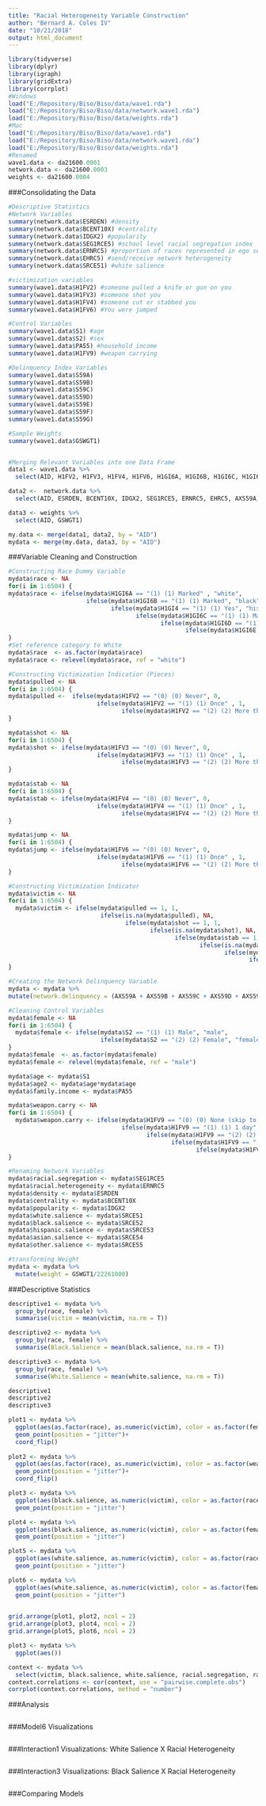 ```yaml
---
title: "Racial Heterogeneity Variable Construction"
author: "Bernard A. Coles IV"
date: "10/21/2018"
output: html_document
---
```


```r
library(tidyverse)
library(dplyr)
library(igraph)
library(gridExtra)
library(corrplot)
#Windows
load("E:/Repository/Biso/Biso/data/wave1.rda")
load("E:/Repository/Biso/Biso/data/network.wave1.rda")
load("E:/Repository/Biso/Biso/data/weights.rda")
#Mac
load("E:/Repository/Biso/Biso/data/wave1.rda")
load("E:/Repository/Biso/Biso/data/network.wave1.rda")
load("E:/Repository/Biso/Biso/data/weights.rda")
#Renamed
wave1.data <- da21600.0001
network.data <- da21600.0003
weights <- da21600.0004
```

###Consolidating the Data
```r
#Descriptive Statistics
#Network Variables
summary(network.data$ESRDEN) #density
summary(network.data$BCENT10X) #centrality
summary(network.data$IDGX2) #popularity
summary(network.data$SEG1RCE5) #school level racial segregation index
summary(network.data$ERNRC5) #proportion of races represented in ego send/receive network 
summary(network.data$EHRC5) #send/receive network heterogeneity
summary(network.data$SRCE51) #white salience

#victimization variables
summary(wave1.data$H1FV2) #someone pulled a knife or gun on you
summary(wave1.data$H1FV3) #someone shot you
summary(wave1.data$H1FV4) #someone cut or stabbed you 
summary(wave1.data$H1FV6) #You were jumped

#Control Variables
summary(wave1.data$S1) #age
summary(wave1.data$S2) #sex
summary(wave1.data$PA55) #household income
summary(wave1.data$H1FV9) #weapon carrying

#Delinquency Index Variables
summary(wave1.data$S59A)
summary(wave1.data$S59B)
summary(wave1.data$S59C)
summary(wave1.data$S59D)
summary(wave1.data$S59E)
summary(wave1.data$S59F)
summary(wave1.data$S59G)

#Sample Weights
summary(wave1.data$GSWGT1)


#Merging Relevant Variables into one Data Frame
data1 <- wave1.data %>%
  select(AID, H1FV2, H1FV3, H1FV4, H1FV6, H1GI6A, H1GI6B, H1GI6C, H1GI6D, H1GI6E, H1GI4, S1, S2, PA55, H1FV9)

data2 <-  network.data %>%
  select(AID, ESRDEN, BCENT10X, IDGX2, SEG1RCE5, ERNRC5, EHRC5, AXS59A, AXS59B, AXS59C, AXS59D, AXS59E, AXS59F, AXS59G, SRCE51, SRCE52, SRCE53, SRCE54, SRCE55)

data3 <- weights %>%
  select(AID, GSWGT1)

my.data <- merge(data1, data2, by = "AID") 
mydata <- merge(my.data, data3, by = "AID")
```

###Variable Cleaning and Construction 
```r
#Constructing Race Dummy Variable 
mydata$race <- NA 
for(i in 1:6504) {
mydata$race <- ifelse(mydata$H1GI6A == "(1) (1) Marked" , "white",
                      ifelse(mydata$H1GI6B == "(1) (1) Marked", "black",
                             ifelse(mydata$H1GI4 == "(1) (1) Yes", "hispanic",
                                    ifelse(mydata$H1GI6C == "(1) (1) Marked", "other",
                                           ifelse(mydata$H1GI6D == "(1) (1) Marked (If Asian/Pacific Islander among R's answer ask Q", "asian",
                                                  ifelse(mydata$H1GI6E == "(1) (1) Marked", "other", "NA"))))))
}
#Set reference category to White
mydata$race  <- as.factor(mydata$race)
mydata$race <- relevel(mydata$race, ref = "white")

#Constructing Victimization Indicatior (Pieces)
mydata$pulled <- NA
for(i in 1:6504) {
mydata$pulled <-  ifelse(mydata$H1FV2 == "(0) (0) Never", 0,
                         ifelse(mydata$H1FV2 == "(1) (1) Once" , 1,
                                ifelse(mydata$H1FV2 == "(2) (2) More than once", 1, NA)))
}

mydata$shot <- NA
for(i in 1:6504) {
mydata$shot <- ifelse(mydata$H1FV3 == "(0) (0) Never", 0,
                         ifelse(mydata$H1FV3 == "(1) (1) Once" , 1,
                                ifelse(mydata$H1FV3 == "(2) (2) More than once", 1, NA)))
}

mydata$stab <- NA
for(i in 1:6504) {
mydata$stab <- ifelse(mydata$H1FV4 == "(0) (0) Never", 0,
                         ifelse(mydata$H1FV4 == "(1) (1) Once" , 1,
                                ifelse(mydata$H1FV4 == "(2) (2) More than once", 1, NA)))
}

mydata$jump <- NA
for(i in 1:6504) {
mydata$jump <- ifelse(mydata$H1FV6 == "(0) (0) Never", 0,
                         ifelse(mydata$H1FV6 == "(1) (1) Once" , 1,
                                ifelse(mydata$H1FV6 == "(2) (2) More than once", 1, NA)))
}

#Constructing Victimization Indicator 
mydata$victim <- NA
for(i in 1:6504) {
  mydata$victim <- ifelse(mydata$pulled == 1, 1,
                          ifelse(is.na(mydata$pulled), NA,
                                 ifelse(mydata$shot == 1, 1,
                                        ifelse(is.na(mydata$shot), NA,
                                               ifelse(mydata$stab == 1, 1,
                                                      ifelse(is.na(mydata$stab), NA,
                                                             ifelse(mydata$jump == 1, 1,
                                                                    ifelse(is.na(mydata$jump), NA, 0))))))))
}

#Creating the Network Delinquency Variable
mydata <- mydata %>%
mutate(network.delinquency = (AXS59A + AXS59B + AXS59C + AXS59D + AXS59E + AXS59F + AXS59G)/7) 

#Cleaning Control Variables 
mydata$female <- NA
for(i in 1:6504) {
  mydata$female <- ifelse(mydata$S2 == "(1) (1) Male", "male",
                          ifelse(mydata$S2 == "(2) (2) Female", "female", NA))
}
mydata$female  <- as.factor(mydata$female)
mydata$female <- relevel(mydata$female, ref = "male")

mydata$age <- mydata$S1
mydata$age2 <- mydata$age*mydata$age
mydata$family.income <- mydata$PA55

mydata$weapon.carry <- NA
for(i in 1:6504) {
  mydata$weapon.carry <- ifelse(mydata$H1FV9 == "(0) (0) None (skip to Q.11)", 0, 
                                ifelse(mydata$H1FV9 == "(1) (1) 1 day", 1,
                                       ifelse(mydata$H1FV9 == "(2) (2) 2 or 3 days", 1,
                                              ifelse(mydata$H1FV9 == "(3) (3) 4 or 5 days", 1,
                                                     ifelse(mydata$H1FV9 == "(4) (4) 6 or more days", 1, NA)))))
}

#Renaming Network Variables
mydata$racial.segregation <- mydata$SEG1RCE5
mydata$racial.heterogeneity <- mydata$ERNRC5
mydata$density <- mydata$ESRDEN
mydata$centrality <- mydata$BCENT10X
mydata$popularity <- mydata$IDGX2
mydata$white.salience <- mydata$SRCE51
mydata$black.salience <- mydata$SRCE52
mydata$hispanic.salience <- mydata$SRCE53
mydata$asian.salience <- mydata$SRCE54
mydata$other.salience <- mydata$SRCE55

#transforming Weight
mydata <- mydata %>%
  mutate(weight = GSWGT1/22261000)
```

###Descriptive Statistics 
```r
descriptive1 <- mydata %>%
  group_by(race, female) %>%
  summarise(victim = mean(victim, na.rm = T))

descriptive2 <- mydata %>%
  group_by(race, female) %>%
  summarise(Black.Salience = mean(black.salience, na.rm = T))

descriptive3 <- mydata %>%
  group_by(race, female) %>%
  summarise(White.Salience = mean(white.salience, na.rm = T))

descriptive1
descriptive2
descriptive3

plot1 <- mydata %>%
  ggplot(aes(as.factor(race), as.numeric(victim), color = as.factor(female))) +
  geom_point(position = "jitter")+
  coord_flip()
  
plot2 <- mydata %>%
  ggplot(aes(as.factor(race), as.numeric(victim), color = as.factor(weapon.carry))) +
  geom_point(position = "jitter")+
  coord_flip()

plot3 <- mydata %>%
  ggplot(aes(black.salience, as.numeric(victim), color = as.factor(race))) +
  geom_point(position = "jitter")

plot4 <- mydata %>%
  ggplot(aes(black.salience, as.numeric(victim), color = as.factor(female))) +
  geom_point(position = "jitter")

plot5 <- mydata %>%
  ggplot(aes(white.salience, as.numeric(victim), color = as.factor(race))) +
  geom_point(position = "jitter")

plot6 <- mydata %>%
  ggplot(aes(white.salience, as.numeric(victim), color = as.factor(female))) +
  geom_point(position = "jitter")

  
grid.arrange(plot1, plot2, ncol = 2)
grid.arrange(plot3, plot4, ncol = 2)
grid.arrange(plot5, plot6, ncol = 2)

plot3 <- mydata %>%
  ggplot(aes())

context <- mydata %>%
  select(victim, black.salience, white.salience, racial.segregation, racial.heterogeneity, network.delinquency)
context.correlations <- cor(context, use = "pairwise.complete.obs")
corrplot(context.correlations, method = "number")

```

###Analysis 
```r

```

###Model6 Visualizations
```r

```

###Interaction1 Visualizations: White Salience X Racial Heterogeneity
```r

```

###Interaction3 Visualizations: Black Salience X Racial Heterogeneity
```r

```

###Comparing Models
```r


```

